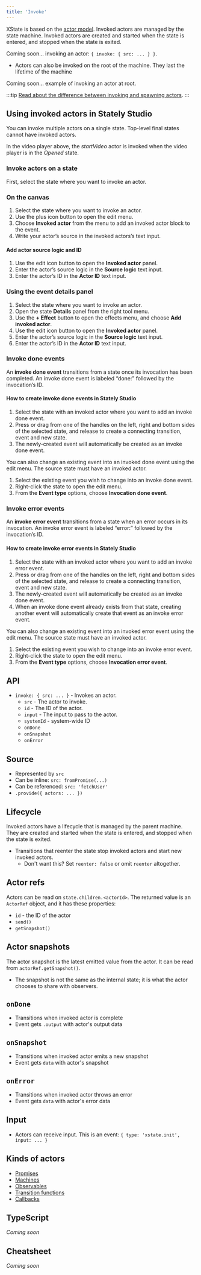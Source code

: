 ```yaml
---
title: 'Invoke'
---
```


XState is based on the [actor model](actors.mdx). Invoked actors are managed by the state machine. Invoked actors are created and started when the state is entered, and stopped when the state is exited.

Coming soon… invoking an actor: `{ invoke: { src: ... } }`.

- Actors can also be invoked on the root of the machine. They last the lifetime of the machine

Coming soon… example of invoking an actor at root.

:::tip
[Read about the difference between invoking and spawning actors](actors.mdx#invoking-and-spawning-actors).
:::

<SkipDownLink
  text="Jump to learning more about the invoked actors API in XState"
  link="#api"
/>

## Using invoked actors in Stately Studio

You can invoke multiple actors on a single state. Top-level final states cannot have invoked actors.

<EmbedMachine
  embedURL="https://stately.ai/registry/editor/embed/e13bef2b-bb13-4465-96ac-0bc25340688e?machineId=66f77051-089e-4b0a-9fa9-42e1f7598135"
  name="video player"
/>

In the video player above, the *startVideo* actor is invoked when the video player is in the *Opened* state.

### Invoke actors on a state

First, select the state where you want to invoke an actor.

### On the canvas

1. Select the state where you want to invoke an actor.
2. Use the <Plus size={18} /> plus icon button to open the edit menu.
3. Choose **Invoked actor** from the menu to add an invoked actor block to the event.
4. Write your actor’s source in the invoked actors’s text input.

#### Add actor source logic and ID

1. Use the <Edit size={18} /> edit icon button to open the **Invoked actor** panel.
2. Enter the actor’s source logic in the **Source logic** text input.
3. Enter the actor’s ID in the **Actor ID** text input.

### Using the event details panel

1. Select the state where you want to invoke an actor.
2. Open the state <Info size={18} /> **Details** panel from the right tool menu.
3. Use the **+ Effect** button to open the effects menu, and choose **Add invoked actor**.
4. Use the <Edit size={18} /> edit icon button to open the **Invoked actor** panel.
5. Enter the actor’s source logic in the **Source logic** text input.
6. Enter the actor’s ID in the **Actor ID** text input.

### Invoke done events

An **invoke done event** transitions from a state once its invocation has been completed. An invoke done event is labeled “done:” followed by the invocation’s ID.

#### How to create invoke done events in Stately Studio

1. Select the state with an invoked actor where you want to add an invoke done event.
2. Press or drag from one of the <Plus size={18} /> handles on the left, right and bottom sides of the selected state, and release to create a connecting transition, event and new state.
3. The newly-created event will automatically be created as an invoke done event.

You can also change an existing event into an invoked done event using the edit menu. The source state must have an invoked actor.

1. Select the existing event you wish to change into an invoke done event.
2. Right-click the state to open the edit menu.
3. From the **Event type** options, choose **Invocation done event**.

### Invoke error events

An **invoke error event** transitions from a state when an error occurs in its invocation. An invoke error event is labeled “error:” followed by the invocation’s ID.

#### How to create invoke error events in Stately Studio

1. Select the state with an invoked actor where you want to add an invoke error event.
2. Press or drag from one of the <Plus size={18} /> handles on the left, right and bottom sides of the selected state, and release to create a connecting transition, event and new state.
3. The newly-created event will automatically be created as an invoke done event.
4. When an invoke done event already exists from that state, creating another event will automatically create that event as an invoke error event.

You can also change an existing event into an invoked error event using the edit menu. The source state must have an invoked actor.

1. Select the existing event you wish to change into an invoke error event.
2. Right-click the state to open the edit menu.
3. From the **Event type** options, choose **Invocation error event**.

## API

- `invoke: { src: ... }` - Invokes an actor.
  - `src` - The actor to invoke.
  - `id` - The ID of the actor.
  - `input` - The input to pass to the actor.
  - `systemId` - system-wide ID
  - `onDone`
  - `onSnapshot`
  - `onError`

## Source

- Represented by `src`
- Can be inline: `src: fromPromise(...)`
- Can be referenced: `src: 'fetchUser'`
- `.provide({ actors: ... })`

## Lifecycle

Invoked actors have a lifecycle that is managed by the parent machine. They are created and started when the state is entered, and stopped when the state is exited.

- Transitions that reenter the state stop invoked actors and start new invoked actors.
  - Don't want this? Set `reenter: false` or omit `reenter` altogether.

## Actor refs

Actors can be read on `state.children.<actorId>`. The returned value is an `ActorRef` object, and it has these properties:

- `id` - the ID of the actor
- `send()`
- `getSnapshot()`

## Actor snapshots

The actor snapshot is the latest emitted value from the actor. It can be read from `actorRef.getSnapshot()`.

- The snapshot is not the same as the internal state; it is what the actor chooses to share with observers.

## `onDone`

- Transitions when invoked actor is complete
- Event gets `.output` with actor's output data

## `onSnapshot`

- Transitions when invoked actor emits a new snapshot
- Event gets `data` with actor's snapshot

## `onError`

- Transitions when invoked actor throws an error
- Event gets `data` with actor's error data

## Input

- Actors can receive input. This is an event: `{ type: 'xstate.init', input: ... }`

## Kinds of actors

- [Promises](actors.mdx#promise-actors)
- [Machines](machines.mdx)
- [Observables](actors.mdx#observable-actors)
- [Transition functions](actors.mdx#transition-actors)
- [Callbacks](actors.mdx#callback-actors)

## TypeScript

_Coming soon_

## Cheatsheet

_Coming soon_
